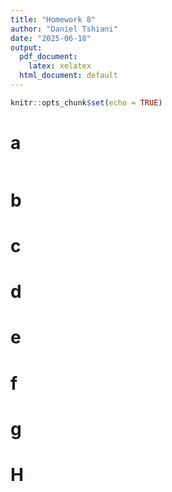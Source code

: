 ```yaml
---
title: "Homework 8"
author: "Daniel Tshiani"
date: "2025-06-18"
output:
  pdf_document:
    latex: xelatex
  html_document: default
---
```


```r
knitr::opts_chunk$set(echo = TRUE)
```

# a
```r

```


# b
# c
# d
# e
# f
# g
# H 